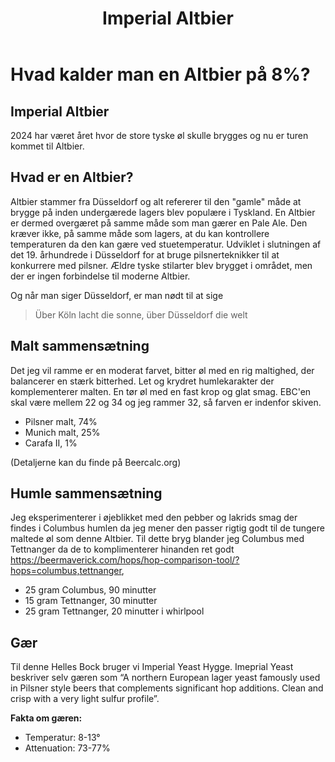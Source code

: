 ﻿---
published: 2024-09-10
title: Imperial Altbier
slug: batch-242-imperial-altbier
summary: la la la
---

# Hvad kalder man en Altbier på 8%?
## Imperial Altbier
2024 har været året hvor de store tyske øl skulle brygges og nu er turen kommet til Altbier.

## Hvad er en Altbier?
Altbier stammer fra Düsseldorf og alt refererer til den "gamle" måde at brygge på inden undergærede lagers blev populære i Tyskland.
En Altbier er dermed overgæret på samme måde som man gærer en Pale Ale. Den kræver ikke, på samme måde som lagers, at du kan kontrollere temperaturen da den kan gære ved stuetemperatur.
Udviklet i slutningen af ​​det 19. århundrede i Düsseldorf for at bruge pilsnerteknikker til at konkurrere med pilsner. Ældre tyske stilarter blev brygget i området, men der er ingen forbindelse til moderne Altbier.

Og når man siger Düsseldorf, er man nødt til at sige

> Über Köln lacht die sonne, über Düsseldorf die welt

## Malt sammensætning
Det jeg vil ramme er en moderat farvet, bitter øl med en rig maltighed, der balancerer en stærk bitterhed. Let og krydret humlekarakter der komplementerer malten. En tør øl med en fast krop og glat smag.
EBC'en skal være mellem 22 og 34 og jeg rammer 32, så farven er indenfor skiven.

* Pilsner malt, 74%
* Munich malt, 25%
* Carafa II, 1%

(Detaljerne kan du finde på Beercalc.org)

## Humle sammensætning
Jeg eksperimenterer i øjeblikket med den pebber og lakrids smag der findes i Columbus humlen da jeg mener den passer rigtig godt til de tungere maltede øl som denne Altbier.
Til dette bryg blander jeg Columbus med Tettnanger da de to komplimenterer hinanden ret godt https://beermaverick.com/hops/hop-comparison-tool/?hops=columbus,tettnanger,

* 25 gram Columbus, 90 minutter
* 15 gram Tettnanger, 30 minutter
* 25 gram Tettnanger, 20 minutter i whirlpool

## Gær
Til denne Helles Bock bruger vi Imperial Yeast Hygge. Imeprial Yeast beskriver selv gæren som “A northern European lager yeast famously used in Pilsner style beers that complements significant hop additions. Clean and crisp with a very light sulfur profile”.

**Fakta om gæren:**
- Temperatur: 8-13°
- Attenuation: 73-77%
